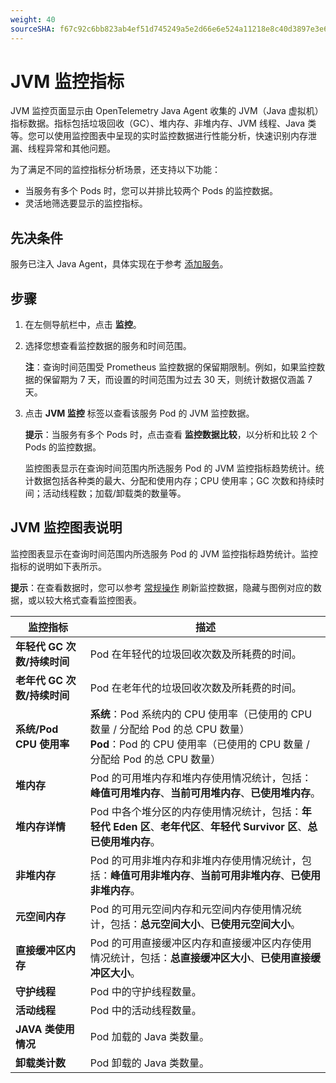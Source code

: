 ```yaml
---
weight: 40
sourceSHA: f67c92c6bb823ab4ef51d745249a5e2d66e6e524a11218e8c40d3897e3e6cbeb
---
```


# JVM 监控指标

JVM 监控页面显示由 OpenTelemetry Java Agent 收集的 JVM（Java 虚拟机）指标数据。指标包括垃圾回收（GC）、堆内存、非堆内存、JVM 线程、Java 类等。您可以使用监控图表中呈现的实时监控数据进行性能分析，快速识别内存泄漏、线程异常和其他问题。

为了满足不同的监控指标分析场景，还支持以下功能：

- 当服务有多个 Pods 时，您可以并排比较两个 Pods 的监控数据。
- 灵活地筛选要显示的监控指标。

## 先决条件

服务已注入 Java Agent，具体实现在于参考 [添加服务](../../microservice/todo-add-otel-service.md)。

## 步骤

1. 在左侧导航栏中，点击 **监控**。

2. 选择您想查看监控数据的服务和时间范围。

   **注**：查询时间范围受 Prometheus 监控数据的保留期限制。例如，如果监控数据的保留期为 7 天，而设置的时间范围为过去 30 天，则统计数据仅涵盖 7 天。

3. 点击 **JVM 监控** 标签以查看该服务 Pod 的 JVM 监控数据。

   **提示**：当服务有多个 Pods 时，点击查看 **监控数据比较**，以分析和比较 2 个 Pods 的监控数据。

   监控图表显示在查询时间范围内所选服务 Pod 的 JVM 监控指标趋势统计。统计数据包括各种类的最大、分配和使用内存；CPU 使用率；GC 次数和持续时间；活动线程数；加载/卸载类的数量等。

## JVM 监控图表说明

监控图表显示在查询时间范围内所选服务 Pod 的 JVM 监控指标趋势统计。监控指标的说明如下表所示。

**提示**：在查看数据时，您可以参考 [常规操作](./otel_traffic_metrics.mdx#regular-operations) 刷新监控数据，隐藏与图例对应的数据，或以较大格式查看监控图表。

| 监控指标                       | 描述                                                                                                                                                               |
| ------------------------------ | ------------------------------------------------------------------------------------------------------------------------------------------------------------------ |
| **年轻代 GC 次数/持续时间**     | Pod 在年轻代的垃圾回收次数及所耗费的时间。                                                                                                                       |
| **老年代 GC 次数/持续时间**     | Pod 在老年代的垃圾回收次数及所耗费的时间。                                                                                                                       |
| **系统/Pod CPU 使用率**        | **系统**：Pod 系统内的 CPU 使用率（已使用的 CPU 数量 / 分配给 Pod 的总 CPU 数量）<br />**Pod**：Pod 的 CPU 使用率（已使用的 CPU 数量 / 分配给 Pod 的总 CPU 数量） |
| **堆内存**                     | Pod 的可用堆内存和堆内存使用情况统计，包括：**峰值可用堆内存**、**当前可用堆内存**、**已使用堆内存**。                                                         |
| **堆内存详情**                 | Pod 中各个堆分区的内存使用情况统计，包括：**年轻代 Eden 区**、**老年代区**、**年轻代 Survivor 区**、**总已使用堆内存**。                                           |
| **非堆内存**                   | Pod 的可用非堆内存和非堆内存使用情况统计，包括：**峰值可用非堆内存**、**当前可用非堆内存**、**已使用非堆内存**。                                              |
| **元空间内存**                 | Pod 的可用元空间内存和元空间内存使用情况统计，包括：**总元空间大小**、**已使用元空间大小**。                                                                    |
| **直接缓冲区内存**             | Pod 的可用直接缓冲区内存和直接缓冲区内存使用情况统计，包括：**总直接缓冲区大小**、**已使用直接缓冲区大小**。                                                  |
| **守护线程**                   | Pod 中的守护线程数量。                                                                                                                                          |
| **活动线程**                   | Pod 中的活动线程数量。                                                                                                                                          |
| **JAVA 类使用情况**            | Pod 加载的 Java 类数量。                                                                                                                                       |
| **卸载类计数**                 | Pod 卸载的 Java 类数量。                                                                                                                                       |

